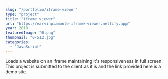 ```yaml
---
slug: "/portfolio/iframe-viewer"
type: "project"
title: "iframe viewer"
url: "https://earvinpiamonte-iframe-viewer.netlify.app"
year: 2018
featuredImage: "0.png"
thumbnail: "0-512.jpg"
categories:
  - "JavaScript"
---
```


Loads a website on an iframe maintaining it's responsiveness in full screen. This project is submitted to the client as it is and the link provided here is a demo site.
